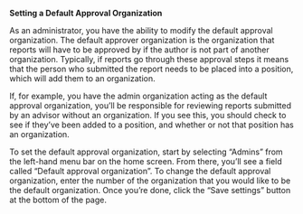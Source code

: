 
<Meta title="ANET Admin Stories/Default Approval Organization" />

**Setting a Default Approval Organization**

As an administrator, you have the ability to modify the default approval organization. The default approver organization is the organization that reports will have to be approved by if the author is not part of another organization. Typically, if reports go through these approval steps it means that the person who submitted the report needs to be placed into a position, which will add them to an organization.

If, for example, you have the admin organization acting as the default approval organization, you’ll be responsible for reviewing reports submitted by an advisor without an organization. If you see this, you should check to see if they’ve been added to a position, and whether or not that position has an organization.

To set the default approval organization, start by selecting “Admins” from the left-hand menu bar on the home screen. From there, you’ll see a field called “Default approval organization”. To change the default approval organization, enter the number of the organization that you would like to be the default organization. Once you’re done, click the “Save settings” button at the bottom of the page.
